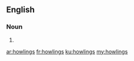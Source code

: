 ==English==

===Noun===
{{head|en}}

# {{plural of|howling}}

[[ar:howlings]]
[[fr:howlings]]
[[ku:howlings]]
[[my:howlings]]
